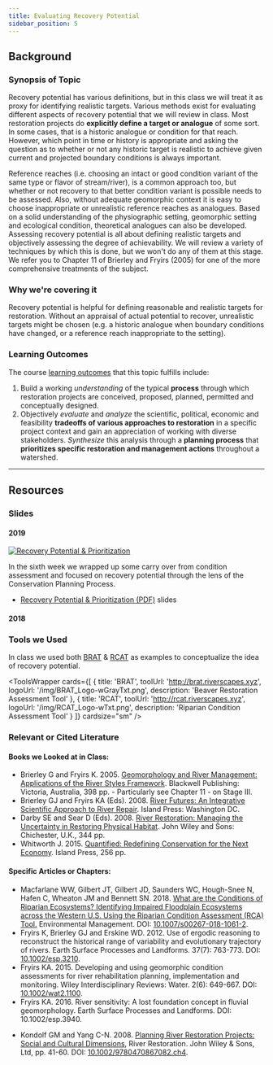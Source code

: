 ```yaml
---
title: Evaluating Recovery Potential
sidebar_position: 5
---
```


## Background

### Synopsis of Topic
Recovery potential has various definitions, but in this class we will treat it as proxy for identifying realistic targets. Various methods exist for evaluating different aspects of recovery potential that we will review in class. Most restoration projects do **explicitly define a target or analogue** of some sort. In some cases, that is a historic analogue or condition for that reach. However, which point in time or history is appropriate and asking the question as to whether or not any historic target is realistic  to achieve given current and projected boundary conditions is always important.  

Reference reaches (i.e. choosing an intact or good condition variant of the same type or flavor of stream/river), is a common approach too, but whether or not recovery to that better condition variant is possible needs to be assessed. Also, without adequate geomorphic context it is easy to choose inappropriate or unrealistic reference reaches as analogues. Based on a solid understanding of the physiographic setting, geomorphic setting and ecological condition, theoretical analogues can also be developed. Assessing recovery potential is all about defining realistic targets and objectively assessing the degree of achievability.  We will review a variety of techniques by which this is done, but we won't do any of them at this stage. We refer you to Chapter 11 of Brierley and Fryirs (2005) for one of the more comprehensive treatments of the subject. 


### Why we're covering it
Recovery potential is helpful for defining reasonable and realistic targets for restoration. Without an appraisal of actual potential to recover, unrealistic targets might be chosen (e.g. a historic analogue when boundary conditions have changed, or a reference reach inappropriate to the setting). 

### Learning Outcomes

The course [learning outcomes](/Syllabus/Learning_Outcomes) that this topic fulfills include:

1. Build a working *understanding* of the typical **process** through which restoration projects are conceived, proposed, planned, permitted and conceptually designed. 
5. Objectively *evaluate* and *analyze* the scientific, political, economic and feasibility **tradeoffs of various approaches to restoration** in a specific project context and gain an appreciation of working with diverse stakeholders. *Synthesize* this analysis through a **planning process** that **prioritizes specific restoration and management actions** throughout a watershed.

------
## Resources

### Slides


#### 2019

[![Recovery Potential & Prioritization](/img/lectures/2019_WATS5340_Week06.png)](https://s3-us-west-2.amazonaws.com/etalweb.joewheaton.org/Courses/WATS5340/2019/RecoveryPotential_Priortization_2019.pdf)

In the sixth week we wrapped up some carry over from condition assessment and focused on recovery potential through the lens of the Conservation Planning Process.

- [Recovery Potential & Prioritization (PDF)](https://s3-us-west-2.amazonaws.com/etalweb.joewheaton.org/Courses/WATS5340/2019/RecoveryPotential_Priortization_2019.pdf) slides

#### 2018

<GoogleSlides src="https://docs.google.com/presentation/d/e/2PACX-1vTYm34HFTtc_XZkk7uH2Uq0IPTLVdkOtOpoCToHyjp8ja1hwKrZu97meOCNZoo1RXcwbR_3sT-imCKo/embed?start=false&loop=false&delayms=3000" width="550" height="450" />

### Tools we Used


In class we used both [BRAT](http://brat.riverscapes.xyz) & [RCAT](http://rcat.riverscapes.xyz) as examples to conceptualize the idea of recovery potential.

<ToolsWrapper
  cards={[
	{
	  title: 'BRAT',
	  toolUrl: 'http://brat.riverscapes.xyz',
	  logoUrl: '/img/BRAT_Logo-wGrayTxt.png',
	  description: 'Beaver Restoration Assessment Tool'
	},
	{
	  title: 'RCAT',
	  toolUrl: 'http://rcat.riverscapes.xyz',
	  logoUrl: '/img/RCAT_Logo-wTxt.png',
	  description: 'Riparian Condition Assessment Tool'
	}
  ]}
  cardsize="sm"
/>

### Relevant or Cited Literature

#### Books we Looked at in Class:

* Brierley G and Fryirs K. 2005. [Geomorphology and River Management: Applications of the River Styles Framework](http://www.riverstyles.com/book-geomorphology-and-river-management/). Blackwell Publishing: Victoria, Australia, 398 pp. - Particularly see Chapter 11 - on Stage III.
* Brierley GJ and Fryirs KA (Eds). 2008. [River Futures: An Integrative Scientific Approach to River Repair](http://www.riverstyles.com/book-river-futures/). Island Press: Washington DC.
* Darby SE and Sear D (Eds). 2008. [River Restoration: Managing the Uncertainty in Restoring Physical Habitat](http://onlinelibrary.wiley.com/book/10.1002/9780470867082?systemMessage=Wiley+Online+Library+will+be+unavailable+on+Saturday+7th+Oct+from+03.00+EDT+%2F+08%3A00+BST+%2F+12%3A30+IST+%2F+15.00+SGT+to+08.00+EDT+%2F+13.00+BST+%2F+17%3A30+IST+%2F+20.00+SGT+and+Sunday+8th+Oct+from+03.00+EDT+%2F+08%3A00+BST+%2F+12%3A30+IST+%2F+15.00+SGT+to+06.00+EDT+%2F+11.00+BST+%2F+15%3A30+IST+%2F+18.00+SGT+for+essential+maintenance.+Apologies+for+the+inconvenience+caused+.). John Wiley and Sons: Chichester, U.K., 344 pp.
* Whitworth J. 2015. [Quantified: Redefining Conservation for the Next Economy](https://islandpress.org/books/quantified). Island Press, 256 pp. 



#### Specific Articles or Chapters:

- Macfarlane WW, Gilbert JT, Gilbert JD, Saunders WC, Hough-Snee N, Hafen C, Wheaton JM and Bennett SN. 2018. [What are the Conditions of Riparian Ecosystems? Identifying Impaired Floodplain Ecosystems across the Western U.S. Using the Riparian Condition Assessment (RCA) Tool.](https://www.researchgate.net/publication/325098563_What_are_the_Conditions_of_Riparian_Ecosystems_Identifying_Impaired_Floodplain_Ecosystems_across_the_Western_US_Using_the_Riparian_Condition_Assessment_RCA_Tool) Environmental Management. DOI: [10.1007/s00267-018-1061-2](http://dx.doi.org/10.1007/s00267-018-1061-2).
- Fryirs K, Brierley GJ and Erskine WD. 2012. Use of ergodic reasoning to reconstruct the historical range of variability and evolutionary trajectory of rivers. Earth Surface Processes and Landforms. 37(7): 763-773. DOI: [10.1002/esp.3210](http://dx.doi.org/10.1002/esp.3210).
- Fryirs KA. 2015. Developing and using geomorphic condition assessments for river rehabilitation planning, implementation and monitoring. Wiley Interdisciplinary Reviews: Water. 2(6): 649-667. DOI: [10.1002/wat2.1100](http://dx.doi.org/10.1002/wat2.1100).
- Fryirs KA. 2016. River sensitivity: A lost foundation concept in fluvial geomorphology. Earth Surface Processes and Landforms. DOI: 10.1002/esp.3940.
* Kondolf GM and Yang C-N. 2008. [Planning River Restoration Projects: Social and Cultural Dimensions](http://www1.inecol.edu.mx/repara/download/III_1_RiverRestorationManagingTheUncertaintyInRestoringPhysicalHabitat_I.pdf#page=58), River Restoration. John Wiley & Sons, Ltd, pp. 41-60. DOI:  [10.1002/9780470867082.ch4](http://dx.doi.org/10.1002/9780470867082.ch4).
